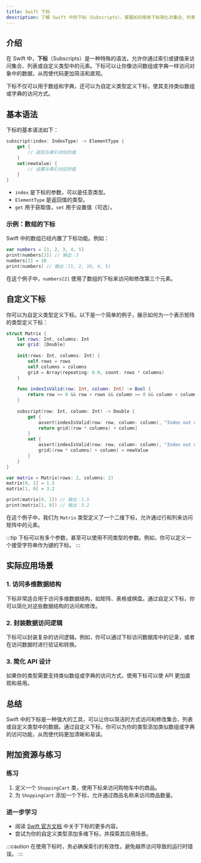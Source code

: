 ```yaml
---
title: Swift 下标
description: 了解 Swift 中的下标（Subscripts），掌握如何使用下标简化对集合、列表或自定义类型的访问。
---
```


## 介绍

在 Swift 中，**下标**（Subscripts）是一种特殊的语法，允许你通过索引或键值来访问集合、列表或自定义类型中的元素。下标可以让你像访问数组或字典一样访问对象中的数据，从而使代码更加简洁和直观。

下标不仅可以用于数组和字典，还可以为自定义类型定义下标，使其支持类似数组或字典的访问方式。

## 基本语法

下标的基本语法如下：

```swift
subscript(index: IndexType) -> ElementType {
    get {
        // 返回与索引对应的值
    }
    set(newValue) {
        // 设置与索引对应的值
    }
}
```

- `index` 是下标的参数，可以是任意类型。
- `ElementType` 是返回值的类型。
- `get` 用于获取值，`set` 用于设置值（可选）。

### 示例：数组的下标

Swift 中的数组已经内置了下标功能。例如：

```swift
var numbers = [1, 2, 3, 4, 5]
print(numbers[2]) // 输出：3
numbers[2] = 10
print(numbers) // 输出：[1, 2, 10, 4, 5]
```

在这个例子中，`numbers[2]` 使用了数组的下标来访问和修改第三个元素。

## 自定义下标

你可以为自定义类型定义下标。以下是一个简单的例子，展示如何为一个表示矩阵的类型定义下标：

```swift
struct Matrix {
    let rows: Int, columns: Int
    var grid: [Double]
    
    init(rows: Int, columns: Int) {
        self.rows = rows
        self.columns = columns
        grid = Array(repeating: 0.0, count: rows * columns)
    }
    
    func indexIsValid(row: Int, column: Int) -> Bool {
        return row >= 0 && row < rows && column >= 0 && column < columns
    }
    
    subscript(row: Int, column: Int) -> Double {
        get {
            assert(indexIsValid(row: row, column: column), "Index out of range")
            return grid[(row * columns) + column]
        }
        set {
            assert(indexIsValid(row: row, column: column), "Index out of range")
            grid[(row * columns) + column] = newValue
        }
    }
}

var matrix = Matrix(rows: 2, columns: 2)
matrix[0, 1] = 1.5
matrix[1, 0] = 3.2

print(matrix[0, 1]) // 输出：1.5
print(matrix[1, 0]) // 输出：3.2
```

在这个例子中，我们为 `Matrix` 类型定义了一个二维下标，允许通过行和列来访问矩阵中的元素。

:::tip
下标可以有多个参数，甚至可以使用不同类型的参数。例如，你可以定义一个接受字符串作为键的下标。
:::

## 实际应用场景

### 1. 访问多维数据结构

下标非常适合用于访问多维数据结构，如矩阵、表格或棋盘。通过自定义下标，你可以简化对这些数据结构的访问和修改。

### 2. 封装数据访问逻辑

下标可以封装复杂的访问逻辑。例如，你可以通过下标访问数据库中的记录，或者在访问数据时进行验证和转换。

### 3. 简化 API 设计

如果你的类型需要支持类似数组或字典的访问方式，使用下标可以使 API 更加直观和易用。

## 总结

Swift 中的下标是一种强大的工具，可以让你以简洁的方式访问和修改集合、列表或自定义类型中的数据。通过自定义下标，你可以为你的类型添加类似数组或字典的访问功能，从而使代码更加清晰和易读。

## 附加资源与练习

### 练习
1. 定义一个 `ShoppingCart` 类，使用下标来访问购物车中的商品。
2. 为 `ShoppingCart` 添加一个下标，允许通过商品名称来访问商品数量。

### 进一步学习
- 阅读 [Swift 官方文档](https://docs.swift.org/swift-book/LanguageGuide/Subscripts.html) 中关于下标的更多内容。
- 尝试为你的自定义类型添加多维下标，并探索其应用场景。

:::caution
在使用下标时，务必确保索引的有效性，避免越界访问导致的运行时错误。
:::